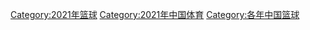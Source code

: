 [[Category:2021年篮球|Category:2021年篮球]]
[[Category:2021年中国体育|Category:2021年中国体育]]
[[Category:各年中国篮球|Category:各年中国篮球]]